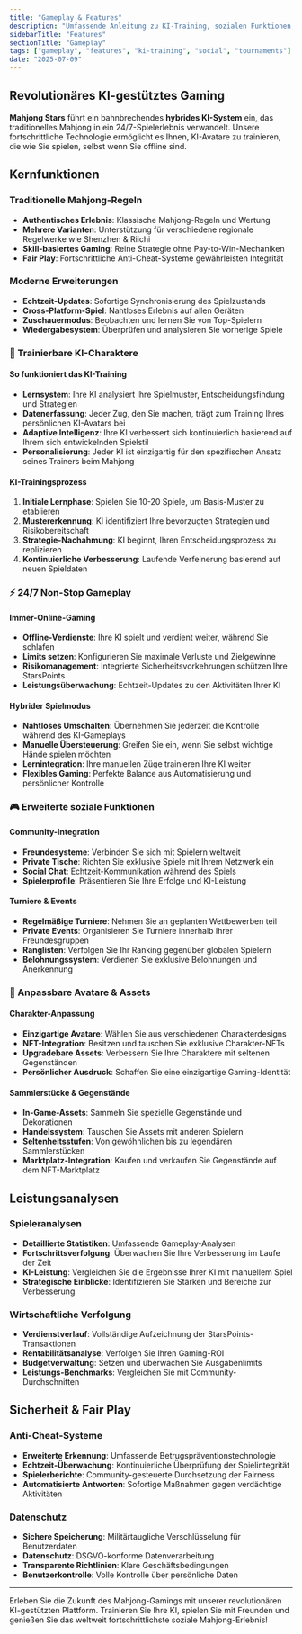 ```yaml
---
title: "Gameplay & Features"
description: "Umfassende Anleitung zu KI-Training, sozialen Funktionen, Turnieren und Plattformfunktionen"
sidebarTitle: "Features"
sectionTitle: "Gameplay"
tags: ["gameplay", "features", "ki-training", "social", "tournaments"]
date: "2025-07-09"
---
```


## Revolutionäres KI-gestütztes Gaming

**Mahjong Stars** führt ein bahnbrechendes **hybrides KI-System** ein, das traditionelles Mahjong in ein 24/7-Spielerlebnis verwandelt. Unsere fortschrittliche Technologie ermöglicht es Ihnen, KI-Avatare zu trainieren, die wie Sie spielen, selbst wenn Sie offline sind.

## Kernfunktionen

### Traditionelle Mahjong-Regeln
- **Authentisches Erlebnis**: Klassische Mahjong-Regeln und Wertung
- **Mehrere Varianten**: Unterstützung für verschiedene regionale Regelwerke wie Shenzhen & Riichi
- **Skill-basiertes Gaming**: Reine Strategie ohne Pay-to-Win-Mechaniken
- **Fair Play**: Fortschrittliche Anti-Cheat-Systeme gewährleisten Integrität

### Moderne Erweiterungen
- **Echtzeit-Updates**: Sofortige Synchronisierung des Spielzustands
- **Cross-Platform-Spiel**: Nahtloses Erlebnis auf allen Geräten
- **Zuschauermodus**: Beobachten und lernen Sie von Top-Spielern
- **Wiedergabesystem**: Überprüfen und analysieren Sie vorherige Spiele

### 🤖 Trainierbare KI-Charaktere

#### So funktioniert das KI-Training
- **Lernsystem**: Ihre KI analysiert Ihre Spielmuster, Entscheidungsfindung und Strategien
- **Datenerfassung**: Jeder Zug, den Sie machen, trägt zum Training Ihres persönlichen KI-Avatars bei
- **Adaptive Intelligenz**: Ihre KI verbessert sich kontinuierlich basierend auf Ihrem sich entwickelnden Spielstil
- **Personalisierung**: Jeder KI ist einzigartig für den spezifischen Ansatz seines Trainers beim Mahjong

#### KI-Trainingsprozess
1. **Initiale Lernphase**: Spielen Sie 10-20 Spiele, um Basis-Muster zu etablieren
2. **Mustererkennung**: KI identifiziert Ihre bevorzugten Strategien und Risikobereitschaft
3. **Strategie-Nachahmung**: KI beginnt, Ihren Entscheidungsprozess zu replizieren
4. **Kontinuierliche Verbesserung**: Laufende Verfeinerung basierend auf neuen Spieldaten

### ⚡ 24/7 Non-Stop Gameplay

#### Immer-Online-Gaming
- **Offline-Verdienste**: Ihre KI spielt und verdient weiter, während Sie schlafen
- **Limits setzen**: Konfigurieren Sie maximale Verluste und Zielgewinne
- **Risikomanagement**: Integrierte Sicherheitsvorkehrungen schützen Ihre StarsPoints
- **Leistungsüberwachung**: Echtzeit-Updates zu den Aktivitäten Ihrer KI

#### Hybrider Spielmodus
- **Nahtloses Umschalten**: Übernehmen Sie jederzeit die Kontrolle während des KI-Gameplays
- **Manuelle Übersteuerung**: Greifen Sie ein, wenn Sie selbst wichtige Hände spielen möchten
- **Lernintegration**: Ihre manuellen Züge trainieren Ihre KI weiter
- **Flexibles Gaming**: Perfekte Balance aus Automatisierung und persönlicher Kontrolle

### 🎮 Erweiterte soziale Funktionen

#### Community-Integration
- **Freundesysteme**: Verbinden Sie sich mit Spielern weltweit
- **Private Tische**: Richten Sie exklusive Spiele mit Ihrem Netzwerk ein
- **Social Chat**: Echtzeit-Kommunikation während des Spiels
- **Spielerprofile**: Präsentieren Sie Ihre Erfolge und KI-Leistung

#### Turniere & Events
- **Regelmäßige Turniere**: Nehmen Sie an geplanten Wettbewerben teil
- **Private Events**: Organisieren Sie Turniere innerhalb Ihrer Freundesgruppen
- **Ranglisten**: Verfolgen Sie Ihr Ranking gegenüber globalen Spielern
- **Belohnungssystem**: Verdienen Sie exklusive Belohnungen und Anerkennung

### 🎨 Anpassbare Avatare & Assets

#### Charakter-Anpassung
- **Einzigartige Avatare**: Wählen Sie aus verschiedenen Charakterdesigns
- **NFT-Integration**: Besitzen und tauschen Sie exklusive Charakter-NFTs
- **Upgradebare Assets**: Verbessern Sie Ihre Charaktere mit seltenen Gegenständen
- **Persönlicher Ausdruck**: Schaffen Sie eine einzigartige Gaming-Identität

#### Sammlerstücke & Gegenstände
- **In-Game-Assets**: Sammeln Sie spezielle Gegenstände und Dekorationen
- **Handelssystem**: Tauschen Sie Assets mit anderen Spielern
- **Seltenheitsstufen**: Von gewöhnlichen bis zu legendären Sammlerstücken
- **Marktplatz-Integration**: Kaufen und verkaufen Sie Gegenstände auf dem NFT-Marktplatz

## Leistungsanalysen

### Spieleranalysen
- **Detaillierte Statistiken**: Umfassende Gameplay-Analysen
- **Fortschrittsverfolgung**: Überwachen Sie Ihre Verbesserung im Laufe der Zeit
- **KI-Leistung**: Vergleichen Sie die Ergebnisse Ihrer KI mit manuellem Spiel
- **Strategische Einblicke**: Identifizieren Sie Stärken und Bereiche zur Verbesserung

### Wirtschaftliche Verfolgung
- **Verdienstverlauf**: Vollständige Aufzeichnung der StarsPoints-Transaktionen
- **Rentabilitätsanalyse**: Verfolgen Sie Ihren Gaming-ROI
- **Budgetverwaltung**: Setzen und überwachen Sie Ausgabenlimits
- **Leistungs-Benchmarks**: Vergleichen Sie mit Community-Durchschnitten

## Sicherheit & Fair Play

### Anti-Cheat-Systeme
- **Erweiterte Erkennung**: Umfassende Betrugspräventionstechnologie
- **Echtzeit-Überwachung**: Kontinuierliche Überprüfung der Spielintegrität
- **Spielerberichte**: Community-gesteuerte Durchsetzung der Fairness
- **Automatisierte Antworten**: Sofortige Maßnahmen gegen verdächtige Aktivitäten

### Datenschutz
- **Sichere Speicherung**: Militärtaugliche Verschlüsselung für Benutzerdaten
- **Datenschutz**: DSGVO-konforme Datenverarbeitung
- **Transparente Richtlinien**: Klare Geschäftsbedingungen
- **Benutzerkontrolle**: Volle Kontrolle über persönliche Daten

---

Erleben Sie die Zukunft des Mahjong-Gamings mit unserer revolutionären KI-gestützten Plattform. Trainieren Sie Ihre KI, spielen Sie mit Freunden und genießen Sie das weltweit fortschrittlichste soziale Mahjong-Erlebnis!